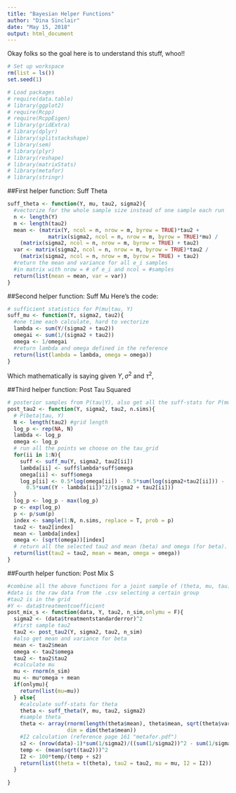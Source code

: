 ```yaml
---
title: "Bayesian Helper Functions"
author: "Dina Sinclair"
date: "May 15, 2018"
output: html_document
---
```

Okay folks so the goal here is to understand this stuff, whoo!!
```r
# Set up workspace
rm(list = ls())
set.seed(1)

# Load packages
# require(data.table)
# library(ggplot2)
# require(Rcpp)
# require(RcppEigen) 
# library(gridExtra)
# library(dplyr)
# library(splitstackshape)
# library(sem)
# library(plyr)
# library(reshape)
# library(matrixStats)
# library(metafor)
# library(stringr)
```

##First helper function: Suff Theta
```r
suff_theta <- function(Y, mu, tau2, sigma2){
  #vectorize for the whole sample size instead of one sample each run 
  n <- length(Y)
  m <- length(tau2)
  mean <- (matrix(Y, ncol = n, nrow = m, byrow = TRUE)*tau2 + 
             matrix(sigma2, ncol = n, nrow = m, byrow = TRUE)*mu) / 
    (matrix(sigma2, ncol = n, nrow = m, byrow = TRUE) + tau2)
  var <- matrix(sigma2, ncol = n, nrow = m, byrow = TRUE)*tau2 /
    (matrix(sigma2, ncol = n, nrow = m, byrow = TRUE) + tau2)
  #return the mean and variance for all e_i samples
  #in matrix with nrow = # of e_i and ncol = #samples
  return(list(mean = mean, var = var))
}
```

##Second helper function: Suff Mu
Here's the code:
```r
# sufficient statistics for P(mu|tau, Y)
suff_mu <- function(Y, sigma2, tau2){
  #one time each calculate, hard to vectorize
  lambda <- sum(Y/(sigma2 + tau2))
  omegai <- sum(1/(sigma2 + tau2))
  omega <- 1/omegai
  #return lambda and omega defined in the reference
  return(list(lambda = lambda, omega = omega))
}
```
Which mathematically is saying given $Y, \sigma^2$ and $\tau^2$,
\begin{align*}
\lambda &= \sum \frac{Y}{\sigma^2 + \tau^2} \\
\omega_i &= \sum \frac{1}{\sigma^2 + \tau^2} \\
\omega &= \frac{1}{\omega_i}
\end{align*}

##Third helper function: Post Tau Squared
```r
# posterior samples from P(tau|Y), also get all the suff-stats for P(mu|tau, Y)
post_tau2 <- function(Y, sigma2, tau2, n.sims){
  # P(beta|tau, Y)
  N <- length(tau2) #grid length
  log_p <- rep(NA, N)
  lambda <- log_p
  omega <- log_p
  # run all the points we choose on the tau_grid
  for(ii in 1:N){
    suff <- suff_mu(Y, sigma2, tau2[ii])
    lambda[ii] <- suff$lambda*suff$omega
    omega[ii] <- suff$omega
    log_p[ii] <- 0.5*log(omega[ii]) - 0.5*sum(log(sigma2+tau2[ii])) - 
      0.5*sum((Y - lambda[ii])^2/(sigma2 + tau2[ii]))
  }
  log_p <- log_p - max(log_p) 
  p <- exp(log_p)
  p <- p/sum(p)
  index <- sample(1:N, n.sims, replace = T, prob = p)
  tau2 <- tau2[index]
  mean <- lambda[index]
  omega <- (sqrt(omega))[index]
  # return all the selected tau2 and mean (beta) and omega (for beta). 
  return(list(tau2 = tau2, mean = mean, omega = omega))
}
```

##Fourth helper function: Post Mix S
```r
#combine all the above functions for a joint sample of (theta, mu, tau)
#data is the raw data from the .csv selecting a certain group
#tau2 is in the grid
#Y <- data$treatmentcoefficient
post_mix_s <- function(data, Y, tau2, n_sim,onlymu = F){
  sigma2 <- (data$treatmentstandarderror)^2
  #first sample tau2
  tau2 <- post_tau2(Y, sigma2, tau2, n_sim)
  #also get mean and variance for beta
  mean <- tau2$mean
  omega <- tau2$omega
  tau2 <- tau2$tau2
  #calculate mu
  mu <- rnorm(n_sim)
  mu <- mu*omega + mean   
  if(onlymu){
    return(list(mu=mu))
  } else{
    #calculate suff-stats for theta
    theta <- suff_theta(Y, mu, tau2, sigma2)
    #sample theta
    theta <- array(rnorm(length(theta$mean), theta$mean, sqrt(theta$var)), 
                   dim = dim(theta$mean))
    #I2 calculation (reference page 161 "metafor.pdf")
    s2 <- (nrow(data)-1)*sum(1/sigma2)/((sum(1/sigma2))^2 - sum(1/sigma2^2))
    temp <- (mean(sqrt(tau2)))^2
    I2 <- 100*temp/(temp + s2)
    return(list(theta = t(theta), tau2 = tau2, mu = mu, I2 = I2))  
  }
  
}
```


